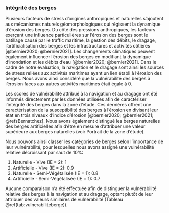 ### Intégrité des berges

Plusieurs facteurs de stress d'origines anthropiques et naturelles s'ajoutent aux mécanismes naturels géomorphologiques qui régissent la dynamique d'érosion des berges.
<!-- (Gregory 2006; Best 2019; Goudie 2020; Pi egay et al. 2020; Wohl 2020). -->
Du côté des pressions anthropiques, les facteurs exerçant une influence particulières sur l'érosion des berges sont le batillage causé par le traffic maritime, la gestion des débits, le dragage, l'artificialisation des berges et les infrastructures et activités côtières [@bernier2020; @bernier2021]. Les changements climatiques peuvent également influencer l'érosion des berges en modifiant la dynamique d'inondation et les débits d'eau [@bernier2020; @bernier2021]. Dans le cadre de notre évaluation, la navigation et le dragage sont ainsi les sources de stress reliées aux activités maritimes ayant un lien établi à l'érosion des berges. Nous avons ainsi considéré que la vulnérabilité des berges à l'érosion faces aux autres activités maritimes était égale à 0.

Les scores de vulnérabilité attribué à la navigation et au dragage ont été informés directement par les données utilisées afin de caractériser l’intégrité des berges dans la zone d’étude. Ces dernières offrent une caractérisation de la susceptibilité des berges à l’érosion en divisant leur état en trois niveaux d’indice d’érosion [@bernier2020; @bernier2021; @refsBernatchez]. Nous avons également distingué les berges naturelles des berges artificielles afin d’être en mesure d’attribuer une valeur supérieure aux berges naturelles (voir Portrait de la zone d’étude).

Nous pouvons ainsi classer les catégories de berges selon l’importance de leur vulnérabilité, pour lesquelles nous avons assigné une vulnérabilité relative décroissant par saut de 10%:

1. Naturelle - Vive (IE = 2): 1
2. Artificielle - Vive (IE = 2): 0.9
3. Naturelle - Semi-Végétalisée (IE = 1): 0.8
4. Artificielle - Semi-Végétalisée (IE = 1): 0.7

Aucune comparaison n'a été effectuée afin de distinguer la vulnérabilité relative des berges à la navigation et au dragage, optant plutôt de leur attribuer des valeurs similaires de vulnérabilité (Tableau \@ref(tab:vulnerabiliteberge)).

<!-- TODO: tableau -->
